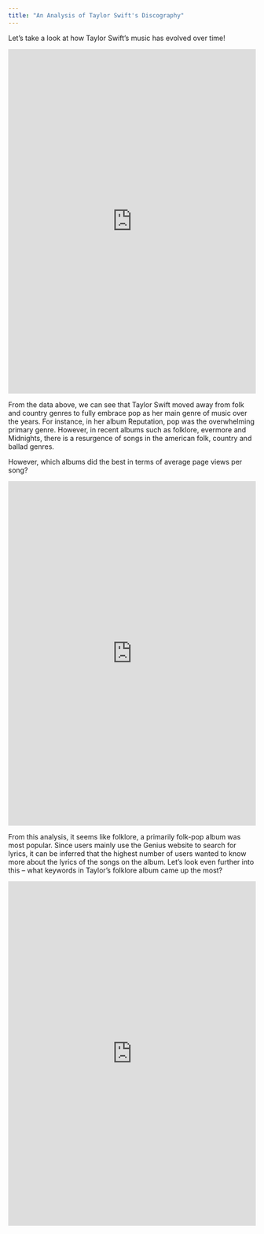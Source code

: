 ```yaml
---
title: "An Analysis of Taylor Swift's Discography"
---
```


Let's take a look at how Taylor Swift's music has evolved over time!

```{=html}
<iframe height="700" width="100%" frameborder="no" src="https://kenme.shinyapps.io/myshinyapp/"> </iframe>
```

From the data above, we can see that Taylor Swift moved away from folk and country genres to fully embrace pop as her main genre of music over the years. For instance, in her album Reputation, pop was the overwhelming primary genre. However, in recent albums such as folklore, evermore and Midnights, there is a resurgence of songs in the american folk, country and ballad genres. 

However, which albums did the best in terms of average page views per song?

```{=html}
<iframe height="700" width="100%" frameborder="no" src="https://kenme.shinyapps.io/myshinyapp3/"> </iframe>
```

From this analysis, it seems like folklore, a primarily folk-pop album was most popular. Since users mainly use the Genius website to search for lyrics, it can be inferred that the highest number of users wanted to know more about the lyrics of the songs on the album. Let's look even further into this -- what keywords in Taylor's folklore album came up the most?

```{=html}
<iframe height="700" width="100%" frameborder="no" src="https://kenme.shinyapps.io/myshinyapp4/"> </iframe>
```